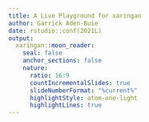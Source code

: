 ```yaml
---
title: A Live Playground for xaringan
author: Garrick Aden-Buie
date: rstudio::conf(2021L)
output:
  xaringan::moon_reader:
    seal: false
    anchor_sections: false
    nature:
      ratio: 16:9
      countIncrementalSlides: true
      slideNumberFormat: "%current%"
      highlightStyle: atom-one-light
      highlightLines: true
---
```



